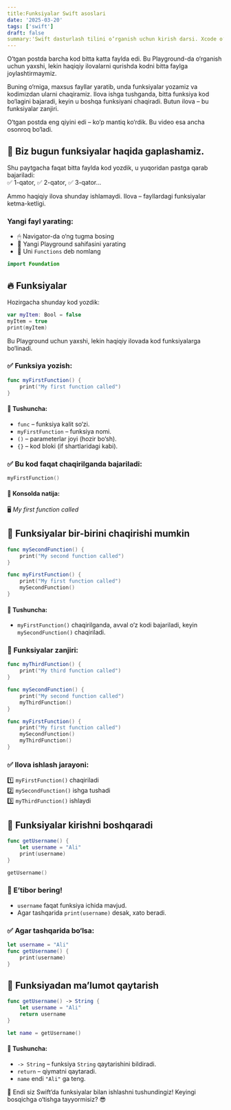 ```yaml
---
title:Funksiyalar Swift asoslari
date: '2025-03-20'
tags: ['swift']
draft: false
summary:'Swift dasturlash tilini o‘rganish uchun kirish darsi. Xcode o‘rnatish, Playground yaratish va asosiy tushunchalar.'
---
```

O‘tgan postda barcha kod bitta katta faylda edi. Bu Playground-da o‘rganish uchun yaxshi, lekin haqiqiy ilovalarni qurishda kodni bitta faylga joylashtirmaymiz.  

Buning o‘rniga, maxsus fayllar yaratib, unda funksiyalar yozamiz va kodimizdan ularni chaqiramiz. Ilova ishga tushganda, bitta funksiya kod bo‘lagini bajaradi, keyin u boshqa funksiyani chaqiradi. Butun ilova – bu funksiyalar zanjiri.  

O‘tgan postda eng qiyini edi – ko‘p mantiq ko‘rdik. Bu video esa ancha osonroq bo‘ladi.  

## 🔹 Biz bugun funksiyalar haqida gaplashamiz.  

Shu paytgacha faqat bitta faylda kod yozdik, u yuqoridan pastga qarab bajariladi:  
✅ 1-qator, ✅ 2-qator, ✅ 3-qator...  

Ammo haqiqiy ilova shunday ishlamaydi. Ilova – fayllardagi funksiyalar ketma-ketligi.  

### Yangi fayl yarating:  

- 🖱 Navigator-da o‘ng tugma bosing  
- 📄 Yangi Playground sahifasini yarating  
- 📝 Uni `Functions` deb nomlang  

```swift
import Foundation
```

## 🔥 Funksiyalar  

Hozirgacha shunday kod yozdik:  

```swift
var myItem: Bool = false
myItem = true
print(myItem)
```

Bu Playground uchun yaxshi, lekin haqiqiy ilovada kod funksiyalarga bo‘linadi.  

### ✅ Funksiya yozish:  

```swift
func myFirstFunction() {
    print("My first function called")
}
```

#### 📌 Tushuncha:  
- `func` – funksiya kalit so‘zi.  
- `myFirstFunction` – funksiya nomi.  
- `()` – parameterlar joyi (hozir bo‘sh).  
- `{}` – kod bloki (if shartlaridagi kabi).  

### ✅ Bu kod faqat chaqirilganda bajariladi:  

```swift
myFirstFunction()
```

#### 📢 Konsolda natija:  
🖥 *My first function called*  

## 🔄 Funksiyalar bir-birini chaqirishi mumkin  

```swift
func mySecondFunction() {
    print("My second function called")
}

func myFirstFunction() {
    print("My first function called")
    mySecondFunction()
}
```

#### 📌 Tushuncha:  
- `myFirstFunction()` chaqirilganda, avval o‘z kodi bajariladi, keyin `mySecondFunction()` chaqiriladi.  

### 🔗 Funksiyalar zanjiri:  

```swift
func myThirdFunction() {
    print("My third function called")
}

func mySecondFunction() {
    print("My second function called")
    myThirdFunction()
}

func myFirstFunction() {
    print("My first function called")
    mySecondFunction()
    myThirdFunction()
}
```

### ✅ Ilova ishlash jarayoni:  
1️⃣ `myFirstFunction()` chaqiriladi  
2️⃣ `mySecondFunction()` ishga tushadi  
3️⃣ `myThirdFunction()` ishlaydi  

## 🔐 Funksiyalar kirishni boshqaradi  

```swift
func getUsername() {
    let username = "Ali"
    print(username)
}

getUsername()
```

### 🔹 E’tibor bering!  
- `username` faqat funksiya ichida mavjud.  
- Agar tashqarida `print(username)` desak, xato beradi.  

### ✅ Agar tashqarida bo‘lsa:  

```swift
let username = "Ali"
func getUsername() {
    print(username)
}
```

## 🎯 Funksiyadan ma’lumot qaytarish  

```swift
func getUsername() -> String {
    let username = "Ali"
    return username
}

let name = getUsername()
```

#### 📌 Tushuncha:  
- `-> String` – funksiya `String` qaytarishini bildiradi.  
- `return` – qiymatni qaytaradi.  
- `name` endi `"Ali"` ga teng.  

🚀 Endi siz Swift’da funksiyalar bilan ishlashni tushundingiz! Keyingi bosqichga o‘tishga tayyormisiz? 😎

